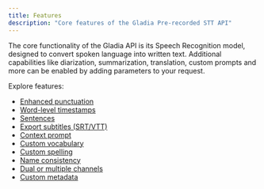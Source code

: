 ```yaml
---
title: Features
description: "Core features of the Gladia Pre-recorded STT API"
---
```


The core functionality of the Gladia API is its Speech Recognition model, designed to convert spoken language into written text. Additional capabilities like diarization, summarization, translation, custom prompts and more can be enabled by adding parameters to your request.

Explore features:

- [Enhanced punctuation](/chapters/pre-recorded-stt/enhanced-punctuation)
- [Word-level timestamps](/chapters/pre-recorded-stt/word-level-timestamps)
- [Sentences](/chapters/pre-recorded-stt/sentences)
- [Export subtitles (SRT/VTT)](/chapters/pre-recorded-stt/subtitles)
- [Context prompt](/chapters/pre-recorded-stt/context-prompt)
- [Custom vocabulary](/chapters/pre-recorded-stt/custom-vocabulary)
- [Custom spelling](/chapters/pre-recorded-stt/custom-spelling)
- [Name consistency](/chapters/pre-recorded-stt/name-consistency)
- [Dual or multiple channels](/chapters/pre-recorded-stt/multiple-channels)
- [Custom metadata](/chapters/pre-recorded-stt/custom-metadata)
